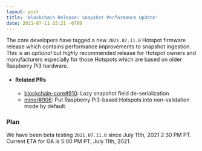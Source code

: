 ```yaml
---
layout: post
title: 'Blockchain Release: Snapshot Performance Update'
date: 2021-07-11 15:21 -0700
---
```


The core developers have tagged a new `2021.07.11.0` Hotspot firmware release which contains
performance improvements to snapshot ingestion. This is an _optional_ but _highly_ recommended
release for Hotspot owners and manufacturers especially for those Hotspots which are based on older
Raspberry Pi3 hardware.

<!--truncate-->

- #### Related PRs

  - [blockchain-core#910](https://github.com/helium/blockchain-core/pull/910): Lazy snapshot field
    de-serialization
  - [miner#906](https://github.com/helium/miner/pull/906): Put Raspberry Pi3-based Hotspots into
    non-validation mode by default.

### Plan

We have been beta testing `2021.07.11.0` since July 11th, 2021 2:30 PM PT. Current ETA for GA is
5:00 PM PT, July 11th, 2021.
